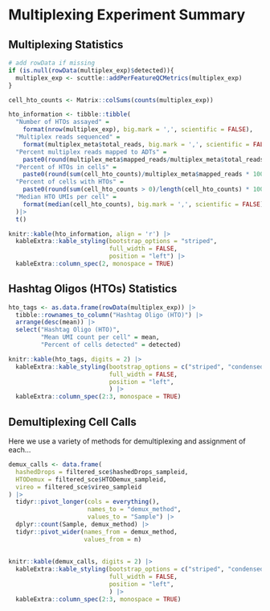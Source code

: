 # Multiplexing Experiment Summary

## Multiplexing Statistics

```r
# add rowData if missing
if (is.null(rowData(multiplex_exp)$detected)){
  multiplex_exp <- scuttle::addPerFeatureQCMetrics(multiplex_exp)
}

cell_hto_counts <- Matrix::colSums(counts(multiplex_exp))

hto_information <- tibble::tibble(
  "Number of HTOs assayed" = 
    format(nrow(multiplex_exp), big.mark = ',', scientific = FALSE),
  "Multiplex reads sequenced" = 
    format(multiplex_meta$total_reads, big.mark = ',', scientific = FALSE),
  "Percent multiplex reads mapped to ADTs" = 
    paste0(round(multiplex_meta$mapped_reads/multiplex_meta$total_reads * 100, digits = 2), "%"),
  "Percent of HTOs in cells" = 
    paste0(round(sum(cell_hto_counts)/multiplex_meta$mapped_reads * 100, digits = 2), "%"),
  "Percent of cells with HTOs" = 
    paste0(round(sum(cell_hto_counts > 0)/length(cell_hto_counts) * 100, digits = 2), "%"),
  "Median HTO UMIs per cell" = 
    format(median(cell_hto_counts), big.mark = ',', scientific = FALSE)
  )|>
  t()

knitr::kable(hto_information, align = 'r') |>
  kableExtra::kable_styling(bootstrap_options = "striped",
                            full_width = FALSE,
                            position = "left") |>
  kableExtra::column_spec(2, monospace = TRUE)
```

## Hashtag Oligos (HTOs) Statistics

```r
hto_tags <- as.data.frame(rowData(multiplex_exp)) |>
  tibble::rownames_to_column("Hashtag Oligo (HTO)") |>
  arrange(desc(mean)) |>
  select("Hashtag Oligo (HTO)",
         "Mean UMI count per cell" = mean,
         "Percent of cells detected" = detected)

knitr::kable(hto_tags, digits = 2) |>
  kableExtra::kable_styling(bootstrap_options = c("striped", "condensed"),
                            full_width = FALSE,
                            position = "left",
                            ) |>
  kableExtra::column_spec(2:3, monospace = TRUE) 
```
## Demultiplexing Cell Calls 

Here we use a variety of methods for demultiplexing and assignment of each...  

```r
demux_calls <- data.frame(
  hashedDrops = filtered_sce$hashedDrops_sampleid,
  HTODemux = filtered_sce$HTODemux_sampleid,
  vireo = filtered_sce$vireo_sampleid
) |>
  tidyr::pivot_longer(cols = everything(),
                      names_to = "demux_method",
                      values_to = "Sample") |>
  dplyr::count(Sample, demux_method) |>
  tidyr::pivot_wider(names_from = demux_method,
                     values_from = n)
  
  
knitr::kable(demux_calls, digits = 2) |>
  kableExtra::kable_styling(bootstrap_options = c("striped", "condensed"),
                            full_width = FALSE,
                            position = "left",
                            ) |>
  kableExtra::column_spec(2:3, monospace = TRUE) 


```


